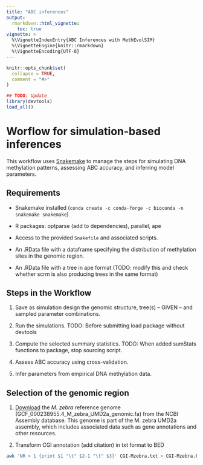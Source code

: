 ```yaml
---
title: "ABC inferences"
output: 
  rmarkdown::html_vignette:
    toc: true
vignette: >
  %\VignetteIndexEntry{ABC Inferences with MethEvolSIM}
  %\VignetteEngine{knitr::rmarkdown}
  %\VignetteEncoding{UTF-8}
---
```


```r
knitr::opts_chunk$set(
  collapse = TRUE,
  comment = "#>"
)
```

```r
## TODO: Update 
library(devtools)
load_all()
```


# Worflow for simulation-based inferences

This workflow uses [Snakemake](https://snakemake.readthedocs.io) to manage the steps for simulating DNA methylation patterns, assessing ABC accuracy, and inferring model parameters.

## Requirements

- Snakemake installed (`conda create -c conda-forge -c bioconda -n snakemake snakemake`)

- R packages: optparse (add to dependencies), parallel, ape

- Access to the provided `Snakefile` and associated scripts.

- An .RData file with a dataframe specifying the distribution of methylation sites in the genomic region.

- An .RData file with a tree in ape format (TODO: modify this and check whether scrm is also producing trees in the same format)

## Steps in the Workflow

1. Save as simulation design the genomic structure, tree(s) -- GIVEN -- and sampled parameter combinations.

2. Run the simulations. TODO: Before submitting load package without devtools

3. Compute the selected summary statistics. TODO: When added sumStats functions to package, stop sourcing script.

4. Assess ABC accuracy using cross-validation.

5. Infer parameters from empirical DNA methylation data.

## Selection of the genomic region

1. [Download](https://www.ncbi.nlm.nih.gov/datasets/genome/GCF_000238955.4/) the *M. zebra* reference genome (GCF_000238955.4_M_zebra_UMD2a_genomic.fa) from the NCBI Assembly database. This genome is part of the M. zebra UMD2a assembly, which includes associated data such as gene annotations and other resources.

2. Transform CGI annotation (add citation) in txt format to BED

```bash
awk 'NR > 1 {print $1 "\t" $2-1 "\t" $3}' CGI-Mzebra.txt > CGI-Mzebra.bed
```

